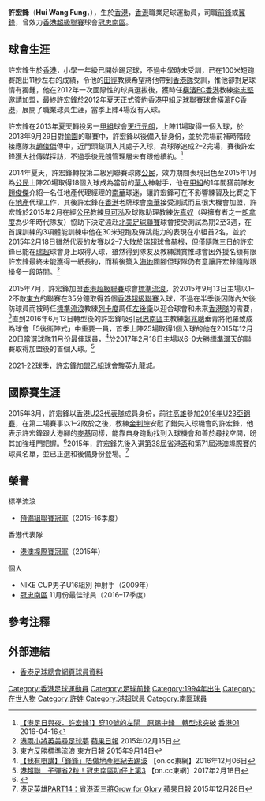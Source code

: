 {{Infobox football biography
| name            = 許宏鋒 <br> Hui Wang Fung
| image           = Hui Wang Fung.JPG
| image_size      = 
| fullname        = 許宏鋒
| nickname        = 
| birth_date      = {{birth date and age|1994|2|4}}
| birth_place     = {{HKG-1910}}
| height          = {{height|m=1.83}}
| position        = [[前鋒|前鋒]]、[[翼鋒|翼鋒]]
| currentclub     = 
| clubnumber      = 
| youthyears1     = 2006–2009
| youthclubs1     = [[傑志體育會|傑志]]
| youthyears2     = 2009–2012
| youthclubs2     = [[香港流浪足球會|標準流浪]]
| years1 = 2012–2013
| clubs1 = [[橫濱FC香港|橫濱FC香港]]
| caps1  = 4
| goals1 = 0
| years2 = 2013–2014
| clubs2 = [[元朗足球會|天行元朗]]
| caps2  = 12
| goals2 = 1
| years3 = 2014–2015
| clubs3 = [[公民足球隊|公民]]
| caps3  = 30
| goals3 = 25
| years4 = 2015
| clubs4 = → 勞德代爾堡前鋒
| caps4  = 2
| goals4 = 1
| years5 = 2015–2016
| clubs5 = [[香港流浪足球會|標準流浪]]
| caps5  = 28
| goals5 = 2
| years6 = 2016–2021
| clubs6 = [[南區足球會|冠忠南區]]
| caps6  = 73
| goals6 = 4
| nationalyears1 = 2013–2014
| nationalteam1  = [[香港20歲以下足球代表隊|香港U20]]
| nationalcaps1  = 3
| nationalgoals1 = 0
| nationalyears2 = 2015–2017
| nationalteam2  = [[香港奧運足球代表隊|香港U23]]
| nationalcaps2  = 3
| nationalgoals2 = 0
| nationalyears3 = 
| nationalteam3  = 
| nationalcaps3  = 
| nationalgoals3 = 
| pcupdate = 2020年12月23日
| ntupdate = 2020年12月23日
}}

'''許宏鋒'''（'''Hui Wang Fung'''，{{bd|1994年|2月4日|catIdx=Hui Wang Fung}}），生於[[香港|香港]]，[[香港|香港]]職業足球運動員，司職[[前鋒|前鋒]]或[[翼鋒|翼鋒]]，曾效力[[香港超級聯賽|香港超級聯賽]]球會[[南區足球會|冠忠南區]]。

==球會生涯==
許宏鋒生於[[香港|香港]]，小學一年級已開始踢足球，不過中學時未受訓，已在100米短跑賽跑出11秒左右的成績，令他的[[田徑|田徑]]教練希望將他帶到[[香港業餘田徑總會|香港隊]]受訓，惟他卻對足球情有獨鍾，他在2012年一次國際性的球員選拔後，獲時任[[橫濱FC香港|橫濱FC香港]]教練[[李志堅_(教練)|李志堅]]邀請加盟，最終許宏鋒於2012年夏天正式簽約[[香港甲組足球聯賽|香港甲組足球聯賽]]球會[[橫濱FC香港|橫濱FC香港]]，展開了職業球員生涯，當季上陣4場沒有入球。

許宏鋒在2013年夏天轉投另一[[香港甲組足球聯賽|甲組]]球會[[元朗足球會|天行元朗]]，上陣11場取得一個入球，於2013年9月29日對[[愉園體育會|愉園]]的聯賽中，許宏鋒以後備入替身份，並於完場前補時階段接應隊友[[趙俊傑|趙俊傑]]傳中，近門頭鎚頂入其處子入球，為球隊追成2–2完場，賽後許宏鋒獲大批傳媒採訪，不過季後[[元朗足球會|元朗]]管理層未有跟他續約。<ref>[http://www.hk01.com/%E9%AB%94%E8%82%B2/16704/-%E6%B8%AF%E8%B6%B3%E6%97%A5%E8%88%87%E5%A4%9C-%E8%A8%B1%E5%AE%8F%E9%8B%921-%E7%A9%BF10%E8%99%9F%E7%9A%84%E5%B7%A6%E9%96%98-%E5%8E%9F%E8%B8%A2%E4%B8%AD%E9%8B%92-%E8%BD%89%E5%9E%8B%E6%B1%82%E7%AA%81%E7%A0%B4 【港足日與夜．許宏鋒1】穿10號的左閘　原踢中鋒　轉型求突破] {{Wayback|url=http://www.hk01.com/%E9%AB%94%E8%82%B2/16704/-%E6%B8%AF%E8%B6%B3%E6%97%A5%E8%88%87%E5%A4%9C-%E8%A8%B1%E5%AE%8F%E9%8B%921-%E7%A9%BF10%E8%99%9F%E7%9A%84%E5%B7%A6%E9%96%98-%E5%8E%9F%E8%B8%A2%E4%B8%AD%E9%8B%92-%E8%BD%89%E5%9E%8B%E6%B1%82%E7%AA%81%E7%A0%B4 |date=20160623182709 }} [[香港01|香港01]] 2016-04-16</ref>

2014年夏天，許宏鋒轉投第二級別聯賽球隊[[公民足球隊|公民]]，效力期間表現出色至2015年1月為[[公民足球隊|公民]]上陣20場取得18個入球成為當前的[[華人|華人]]神射手，他在[[香港甲組聯賽|甲組]]的1年間獲前隊友[[趙俊傑|趙俊傑]]介紹一名任地產代理經理的[[南華足球隊|南華]]球迷，讓許宏鋒可在不影響練習及比賽之下在[[地產|地產]]代理工作，其後許宏鋒在[[香港|香港]]老牌球會[[南華足球隊|南華]]接受測試而且很大機會加盟，許宏鋒於2015年2月在經[[公民足球隊|公民]]教練[[貝可泓|貝可泓]]及球隊助理教練[[佐真奴·洛迪古斯|佐真奴]]（與{{link-en|勞德代爾堡前鋒|Fort Lauderdale Strikers}}擁有者之一[[朗拿度|朗拿度]]為少年時代隊友）協助下決定遠赴[[北美足球聯賽|北美足球聯賽]]球會{{link-en|勞德代爾堡前鋒|Fort Lauderdale Strikers}}接受測試為期2至3週，在首課訓練的3項體能訓練中他在30米短跑及彈跳能力的表現在小組首2名，並於2015年2月18日雖然代表{{link-en|勞德代爾堡前鋒|Fort Lauderdale Strikers}}的友賽以2–7大敗於[[瑞超|瑞超]]球會[[赫根足球會|赫根]]，但僅隨隊三日的許宏鋒已能在[[瑞超|瑞超]]球會身上取得入球，雖然得到隊友及教練讚賞惟球會因外援名額有限許宏鋒最終未能獲得一紙長約，而{{link-en|勞德代爾堡前鋒|Fort Lauderdale Strikers}}稍後簽入[[海地國家足球隊|海地]]國腳{{link-en|馬些連|James Marcelin}}但球隊仍有意讓許宏鋒隨隊跟操多一段時間。<ref>[http://hk.apple.nextmedia.com/sports/art/20150215/19042642 港兩小將英美尋足球夢] {{Wayback|url=http://hk.apple.nextmedia.com/sports/art/20150215/19042642 |date=20170818133757 }} [[蘋果日報|蘋果日報]] 2015年02月15日</ref>

2015年7月，許宏鋒加盟[[香港超級聯賽|香港超級聯賽]]球會[[香港流浪足球會|標準流浪]]，於2015年9月13日主場以1–2不敵[[東方足球隊|東方]]的聯賽在35分鐘取得首個[[香港超級聯賽|香港超級聯賽]]入球，不過在半季後因隊內欠後防球員而被時任[[香港流浪足球會|標準流浪]]教練[[荷西·列卡度·蘭保|列卡度]]調任[[左後衛|左後衛]]以迎合球會和未來[[香港足球代表隊|香港隊]]的需要，<ref>[http://orientaldaily.on.cc/cnt/sport/20150914/index.html 東方反勝標準流浪] {{Wayback|url=http://orientaldaily.on.cc/cnt/sport/20150914/index.html |date=20190313152934 }} [[東方日報|東方日報]] 2015年9月14日</ref>直到2016年6月13日轉型後的許宏鋒吸引[[冠忠南區|冠忠南區]]主教練[[鄭兆聰|鄭兆聰]]垂青將他羅致成為球會「5後衞陣式」中重要一員，首季上陣25場取得1個入球的他在2015年12月20日當選球隊11月份最佳球員，<ref>[http://hk.on.cc/hk/bkn/cnt/sport/20161206/bkn-20161206231444315-1206_00882_001.html 【我有嘢講】「鋒鋒」唔做地產經紀去踢波] 【on.cc東網】2016年12月06日</ref>於2017年2月18日主場以6–0大勝[[標準灝天|標準灝天]]的聯賽取得加盟後的首個入球。<ref>[http://hk.on.cc/hk/bkn/cnt/sport/20170218/bkn-20170218163906867-0218_00882_001.html 港超聯　子彈省2粒！冠忠南區叻仔上第3] {{Wayback|url=http://hk.on.cc/hk/bkn/cnt/sport/20170218/bkn-20170218163906867-0218_00882_001.html |date=20170221200443 }} 【on.cc東網】2017年2月18日</ref>

2021-22球季，許宏鋒加盟[[香港乙組足球聯賽|乙組]]球會駿英九龍城。

==國際賽生涯==
2015年3月，許宏鋒以[[香港奧運足球代表隊|香港U23代表隊]]成員身份，前往[[高雄|高雄]]參加[[2016年亞足聯U23錦標賽資格賽|2016年U23亞錦賽]]，在第二場賽事以1–2敗於{{link-en|缅甸国家U23足球队|Myanmar national under-23 football team|緬甸U23}}之後，教練[[金判坤|金判坤]]安慰了錯失入球機會的許宏鋒，他表示許宏鋒跟大港腳的[[麥基_(足球運動員)|麥基]]同樣，能靠自身跑動找到入球機會和善於尋找空間，盼其加強埋門把握。<ref>{{cite news|url=http://sports.takungpao.com.hk/football/china/q/2015/0330/2959304.html|title=港奧足1-2不敵緬甸 兩連敗無緣里約奧運|date=2015年3月30日|newspaper=[[大公報|大公報]]|deadurl=yes|archiveurl=https://web.archive.org/web/20150403010124/http://sports.takungpao.com.hk/football/china/q/2015/0330/2959304.html|archivedate=2015年4月3日|accessdate=2015年3月30日}}</ref>2015年，許宏鋒先後入選[[第38屆省港盃|第38屆省港盃]]和第71屆[[港澳埠際賽|港澳埠際賽]]的球員名單，並已正選和後備身份登場。<ref>[http://hk.apple.nextmedia.com/sports/art/20151228/19429041 港足英雄PART14：省港盃三將Grow for Glory] {{Wayback|url=http://hk.apple.nextmedia.com/sports/art/20151228/19429041 |date=20170620145104 }} [[蘋果日報|蘋果日報]] 2015年12月28日</ref>

==榮譽==
;標準流浪
*[[香港預備組聯賽|預備組聯賽冠軍]]（2015–16季度）
;香港代表隊
*[[港澳埠際賽|港澳埠際賽冠軍]]（2015年）
;個人
* NIKE CUP男子U16組別 神射手（2009年）
* [[冠忠南區|冠忠南區]] 11月份最佳球員（2016–17季度）

== 參考注釋 ==
{{reflist}}

==外部連結==
*[http://www.hkfa.com/zh-hk/player_view.php?player_id=8421 香港足球總會網頁球員資料] {{Wayback|url=http://www.hkfa.com/zh-hk/player_view.php?player_id=8421 |date=20140718195212 }}

{{南區球員名單}}
{{DEFAULTSORT:Hui Wang Fung}}
[[Category:香港足球運動員|Category:香港足球運動員]]
[[Category:足球前鋒|Category:足球前鋒]]
[[Category:1994年出生|Category:1994年出生]]
[[Category:在世人物|Category:在世人物]]
[[Category:許姓|Category:許姓]]
[[Category:港超球員|Category:港超球員]]
[[Category:南區球員|Category:南區球員]]